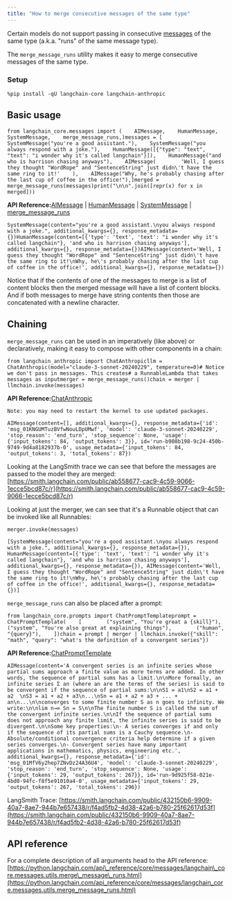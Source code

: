 ```yaml
---
title: "How to merge consecutive messages of the same type"
---
```


Certain models do not support passing in consecutive [messages](/oss/concepts/messages) of the same type (a.k.a. "runs" of the same message type).

The `merge_message_runs` utility makes it easy to merge consecutive messages of the same type.

### Setup

```
%pip install -qU langchain-core langchain-anthropic
```

## Basic usage

```
from langchain_core.messages import (    AIMessage,    HumanMessage,    SystemMessage,    merge_message_runs,)messages = [    SystemMessage("you're a good assistant."),    SystemMessage("you always respond with a joke."),    HumanMessage([{"type": "text", "text": "i wonder why it's called langchain"}]),    HumanMessage("and who is harrison chasing anyways"),    AIMessage(        'Well, I guess they thought "WordRope" and "SentenceString" just didn\'t have the same ring to it!'    ),    AIMessage("Why, he's probably chasing after the last cup of coffee in the office!"),]merged = merge_message_runs(messages)print("\n\n".join([repr(x) for x in merged]))
```

**API Reference:**[AIMessage](https://python.langchain.com/api_reference/core/messages/langchain_core.messages.ai.AIMessage.html) | [HumanMessage](https://python.langchain.com/api_reference/core/messages/langchain_core.messages.human.HumanMessage.html) | [SystemMessage](https://python.langchain.com/api_reference/core/messages/langchain_core.messages.system.SystemMessage.html) | [merge\_message\_runs](https://python.langchain.com/api_reference/core/messages/langchain_core.messages.utils.merge_message_runs.html)

```
SystemMessage(content="you're a good assistant.\nyou always respond with a joke.", additional_kwargs={}, response_metadata={})HumanMessage(content=[{'type': 'text', 'text': "i wonder why it's called langchain"}, 'and who is harrison chasing anyways'], additional_kwargs={}, response_metadata={})AIMessage(content='Well, I guess they thought "WordRope" and "SentenceString" just didn\'t have the same ring to it!\nWhy, he\'s probably chasing after the last cup of coffee in the office!', additional_kwargs={}, response_metadata={})
```

Notice that if the contents of one of the messages to merge is a list of content blocks then the merged message will have a list of content blocks. And if both messages to merge have string contents then those are concatenated with a newline character.

## Chaining

`merge_message_runs` can be used in an imperatively (like above) or declaratively, making it easy to compose with other components in a chain:

```
from langchain_anthropic import ChatAnthropicllm = ChatAnthropic(model="claude-3-sonnet-20240229", temperature=0)# Notice we don't pass in messages. This creates# a RunnableLambda that takes messages as inputmerger = merge_message_runs()chain = merger | llmchain.invoke(messages)
```

**API Reference:**[ChatAnthropic](https://python.langchain.com/api_reference/anthropic/chat_models/langchain_anthropic.chat_models.ChatAnthropic.html)

```
Note: you may need to restart the kernel to use updated packages.
```

```
AIMessage(content=[], additional_kwargs={}, response_metadata={'id': 'msg_01KNGUMTuzBVfwNouLDpUMwf', 'model': 'claude-3-sonnet-20240229', 'stop_reason': 'end_turn', 'stop_sequence': None, 'usage': {'input_tokens': 84, 'output_tokens': 3}}, id='run-b908b198-9c24-450b-9749-9d4a8182937b-0', usage_metadata={'input_tokens': 84, 'output_tokens': 3, 'total_tokens': 87})
```

Looking at the LangSmith trace we can see that before the messages are passed to the model they are merged: [https://smith.langchain.com/public/ab558677-cac9-4c59-9066-1ecce5bcd87c/r](https://smith.langchain.com/public/ab558677-cac9-4c59-9066-1ecce5bcd87c/r)

Looking at just the merger, we can see that it's a Runnable object that can be invoked like all Runnables:

```
merger.invoke(messages)
```

```
[SystemMessage(content="you're a good assistant.\nyou always respond with a joke.", additional_kwargs={}, response_metadata={}), HumanMessage(content=[{'type': 'text', 'text': "i wonder why it's called langchain"}, 'and who is harrison chasing anyways'], additional_kwargs={}, response_metadata={}), AIMessage(content='Well, I guess they thought "WordRope" and "SentenceString" just didn\'t have the same ring to it!\nWhy, he\'s probably chasing after the last cup of coffee in the office!', additional_kwargs={}, response_metadata={})]
```

`merge_message_runs` can also be placed after a prompt:

```
from langchain_core.prompts import ChatPromptTemplateprompt = ChatPromptTemplate(    [        ("system", "You're great a {skill}"),        ("system", "You're also great at explaining things"),        ("human", "{query}"),    ])chain = prompt | merger | llmchain.invoke({"skill": "math", "query": "what's the definition of a convergent series"})
```

**API Reference:**[ChatPromptTemplate](https://python.langchain.com/api_reference/core/prompts/langchain_core.prompts.chat.ChatPromptTemplate.html)

```
AIMessage(content='A convergent series is an infinite series whose partial sums approach a finite value as more terms are added. In other words, the sequence of partial sums has a limit.\n\nMore formally, an infinite series Σ an (where an are the terms of the series) is said to be convergent if the sequence of partial sums:\n\nS1 = a1\nS2 = a1 + a2  \nS3 = a1 + a2 + a3\n...\nSn = a1 + a2 + a3 + ... + an\n...\n\nconverges to some finite number S as n goes to infinity. We write:\n\nlim n→∞ Sn = S\n\nThe finite number S is called the sum of the convergent infinite series.\n\nIf the sequence of partial sums does not approach any finite limit, the infinite series is said to be divergent.\n\nSome key properties:\n- A series converges if and only if the sequence of its partial sums is a Cauchy sequence.\n- Absolute/conditional convergence criteria help determine if a given series converges.\n- Convergent series have many important applications in mathematics, physics, engineering etc.', additional_kwargs={}, response_metadata={'id': 'msg_01MfV6y2hep7ZNvDz24A36U4', 'model': 'claude-3-sonnet-20240229', 'stop_reason': 'end_turn', 'stop_sequence': None, 'usage': {'input_tokens': 29, 'output_tokens': 267}}, id='run-9d925f58-021e-4bd0-94fc-f8f5e91010a4-0', usage_metadata={'input_tokens': 29, 'output_tokens': 267, 'total_tokens': 296})
```

LangSmith Trace: [https://smith.langchain.com/public/432150b6-9909-40a7-8ae7-944b7e657438/r/f4ad5fb2-4d38-42a6-b780-25f62617d53f](https://smith.langchain.com/public/432150b6-9909-40a7-8ae7-944b7e657438/r/f4ad5fb2-4d38-42a6-b780-25f62617d53f)

## API reference

For a complete description of all arguments head to the API reference: [https://python.langchain.com/api\_reference/core/messages/langchain\_core.messages.utils.merge\_message\_runs.html](https://python.langchain.com/api_reference/core/messages/langchain_core.messages.utils.merge_message_runs.html)
